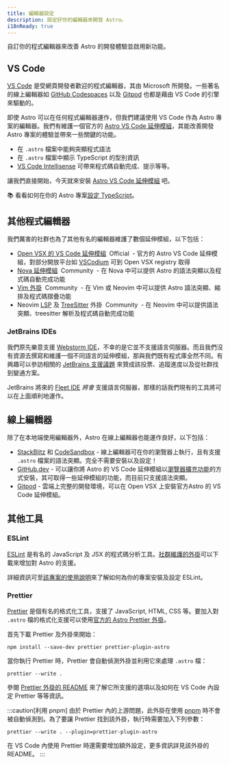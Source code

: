```yaml
---
title: 編輯器設定
description: 設定好你的編輯器來開發 Astro。
i18nReady: true
---
```




自訂你的程式編輯器來改善 Astro 的開發體驗並啟用新功能。

## VS Code

[VS Code](https://code.visualstudio.com/) 是受網頁開發者歡迎的程式編輯器，其由 Microsoft 所開發。一些著名的線上編輯器如 [GitHub Codespaces](https://github.com/features/codespaces) 以及 [Gitpod](https://gitpod.io/) 也都是藉由 VS Code 的引擎來驅動的。

即使 Astro 可以在任何程式編輯器運作，但我們建議使用 VS Code 作為 Astro 專案的編輯器。我們有維護一個官方的 [Astro VS Code 延伸模組](https://marketplace.visualstudio.com/items?itemName=astro-build.astro-vscode)，其能改善開發 Astro 專案的體驗並帶來一些關鍵的功能。

- 在 `.astro` 檔案中能夠突顯程式語法
- 在 `.astro` 檔案中顯示 TypeScript 的型別資訊
- [VS Code Intellisense](https://code.visualstudio.com/docs/editor/intellisense) 可帶來程式碼自動完成、提示等等。

讓我們直接開始，今天就來安裝 [Astro VS Code 延伸模組](https://marketplace.visualstudio.com/items?itemName=astro-build.astro-vscode) 吧。

📚 看看如何在你的 Astro 專案[設定 TypeScript](/zh-tw/guides/typescript/)。

## 其他程式編輯器

我們厲害的社群也為了其他有名的編輯器維護了數個延伸模組，以下包括：

- [Open VSX 的 VS Code 延伸模組](https://open-vsx.org/extension/astro-build/astro-vscode) <span style="margin: 0.25em;"><Badge variant="accent">Official</Badge></span> - 官方的 Astro VS Code 延伸模組，對部分開放平台如 [VSCodium](https://vscodium.com/) 可到 Open VSX registry 取得
- [Nova 延伸模組](https://extensions.panic.com/extensions/sciencefidelity/sciencefidelity.astro/) <span style="margin: 0.25em;"><Badge variant="neutral">Community</Badge></span> - 在 Nova 中可以提供 Astro 的語法突顯以及程式碼自動完成功能
- [Vim 外掛](https://github.com/wuelnerdotexe/vim-astro) <span style="margin: 0.25em;"><Badge variant="neutral">Community</Badge></span> - 在 Vim 或 Neovim 中可以提供 Astro 語法突顯、縮排及程式碼摺疊功能
- Neovim [LSP](https://github.com/neovim/nvim-lspconfig/blob/master/doc/server_configurations.md#astro) 及 [TreeSitter](https://github.com/virchau13/tree-sitter-astro) 外掛 <span style="margin: 0.25em;"><Badge variant="neutral">Community</Badge></span> - 在 Neovim 中可以提供語法突顯、treesitter 解析及程式碼自動完成功能

### JetBrains IDEs

我們原先樂意支援 [Webstorm IDE](https://www.jetbrains.com/webstorm/)，不幸的是它並不支援語言伺服器。而且我們沒有資源去撰寫和維護一個不同語言的延伸模組，那與我們既有程式庫全然不同。有興趣可以參訪相關的 [JetBrains 支援議題](https://youtrack.jetbrains.com/issue/WEB-52015/Astro-Language-Support) 來贊成該投票、追蹤進度以及從社群找到變通方案。

JetBrains 將來的 [Fleet IDE](https://www.jetbrains.com/fleet/) _將會_ 支援語言伺服器，那樣的話我們現有的工具將可以在上面順利地運作。

## 線上編輯器

除了在本地端使用編輯器外，Astro 在線上編輯器也能運作良好，以下包括：

- [StackBlitz](https://stackblitz.com/) 和 [CodeSandbox](https://codesandbox.io/) - 線上編輯器可在你的瀏覽器上執行，且有支援 `.astro` 檔案的語法突顯。完全不需要安裝以及設定！
- [GitHub.dev](https://github.dev/) - 可以讓你將 Astro 的 VS Code 延伸模組以[瀏覽器擴充功能](https://code.visualstudio.com/api/extension-guides/web-extensions)的方式安裝，其可取得一些延伸模組的功能，而目前只支援語法突顯。
- [Gitpod](https://gitpod.io/) - 雲端上完整的開發環境，可以在 Open VSX 上安裝官方Astro 的 VS Code 延伸模組。

## 其他工具

### ESLint

[ESLint](https://eslint.org/) 是有名的 JavaScript 及 JSX 的程式碼分析工具。[社群維護的外掛](https://github.com/ota-meshi/eslint-plugin-astro)可以下載來增加對 Astro 的支援。

詳細資訊可至[該專案的使用說明](https://ota-meshi.github.io/eslint-plugin-astro/user-guide/)來了解如何為你的專案安裝及設定 ESLint。

### Prettier

[Prettier](https://prettier.io/) 是個有名的格式化工具，支援了 JavaScript, HTML, CSS 等。要加入對 `.astro` 檔的格式化支援可以使用[官方的 Astro Prettier 外掛](https://github.com/withastro/prettier-plugin-astro)。

首先下載 Prettier 及外掛來開始：

```shell
npm install --save-dev prettier prettier-plugin-astro
```

當你執行 Prettier 時，Prettier 會自動偵測外掛並利用它來處理 `.astro` 檔：

```shell
prettier --write .
```

參閱 [Prettier 外掛的 README](https://github.com/withastro/prettier-plugin-astro/blob/main/README.md) 來了解它所支援的選項以及如何在 VS Code 內設定 Prettier 等等資訊。

:::caution[利用 pnpm]
由於 Prettier 內的上游問題，此外掛在使用 [pnpm](https://pnpm.io/) 時不會被自動偵測到。為了要讓 Prettier 找到該外掛，執行時需要加入下列參數：

```shell
prettier --write . --plugin=prettier-plugin-astro
```
在 VS Code 內使用 Prettier 時還需要增加額外設定，更多資訊詳見該外掛的 README。
:::
